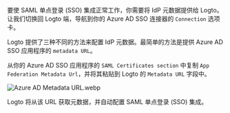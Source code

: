 要使 SAML 单点登录 (SSO) 集成正常工作，你需要将 IdP 元数据提供给 Logto。让我们切换回 Logto 端，导航到你的 Azure AD SSO 连接器的 `Connection` 选项卡。

Logto 提供了三种不同的方法来配置 IdP 元数据。最简单的方法是提供 Azure AD SSO 应用程序的 `metadata URL`。

从你的 Azure AD SSO 应用程序的 `SAML Certificates section` 中复制 `App Federation Metadata Url`，并将其粘贴到 Logto 的 `Metadata URL` 字段中。

![Azure AD Metadata URL.webp](./assets/azure_ad_metadata_url.webp)

Logto 将从该 URL 获取元数据，并自动配置 SAML 单点登录 (SSO) 集成。
